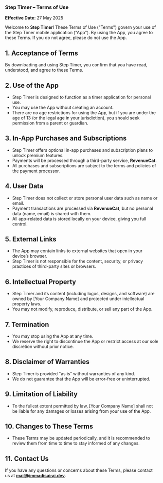 ### **Step Timer – Terms of Use**  

**Effective Date:** 27 May 2025

Welcome to **Step Timer**! These Terms of Use ("Terms") govern your use of the Step Timer mobile application ("App"). By using the App, you agree to these Terms. If you do not agree, please do not use the App.  

## 1. Acceptance of Terms  
By downloading and using Step Timer, you confirm that you have read, understood, and agree to these Terms.  

## 2. Use of the App  
- Step Timer is designed to function as a timer application for personal use.  
- You may use the App without creating an account.  
- There are no age restrictions for using the App, but if you are under the age of 13 (or the legal age in your jurisdiction), you should seek permission from a parent or guardian.  

## 3. In-App Purchases and Subscriptions  
- Step Timer offers optional in-app purchases and subscription plans to unlock premium features.  
- Payments will be processed through a third-party service, **RevenueCat**.  
- All purchases and subscriptions are subject to the terms and policies of the payment processor.  

## 4. User Data  
- Step Timer does not collect or store personal user data such as name or email.  
- Payment transactions are processed via **RevenueCat**, but no personal data (name, email) is shared with them.  
- All app-related data is stored locally on your device, giving you full control.  

## 5. External Links  
- The App may contain links to external websites that open in your device’s browser.  
- Step Timer is not responsible for the content, security, or privacy practices of third-party sites or browsers.  

## 6. Intellectual Property  
- Step Timer and its content (including logos, designs, and software) are owned by [Your Company Name] and protected under intellectual property laws.  
- You may not modify, reproduce, distribute, or sell any part of the App.  

## 7. Termination  
- You may stop using the App at any time.  
- We reserve the right to discontinue the App or restrict access at our sole discretion without prior notice.  

## 8. Disclaimer of Warranties  
- Step Timer is provided "as is" without warranties of any kind.  
- We do not guarantee that the App will be error-free or uninterrupted.  

## 9. Limitation of Liability  
- To the fullest extent permitted by law, [Your Company Name] shall not be liable for any damages or losses arising from your use of the App.  

## 10. Changes to These Terms  
- These Terms may be updated periodically, and it is recommended to review them from time to time to stay informed of any changes.  

## 11. Contact Us  
If you have any questions or concerns about these Terms, please contact us at **mail@immadisairaj.dev**.  

